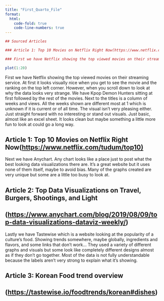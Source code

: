 ```yaml
---
title: "First_Quarto_File"
format:
  html:
    code-fold: true
    code-line-numbers: true
---
```


```r
## Sourced Articles

### Article 1: Top 10 Movies on Netflix Right Now(https://www.netflix.com/tudum/top10)

### First we have Netflix showing the top viewed movies on their streaming service. It looks visually nice when you get to see the movie and the ranking on the top left corner. It is clean, however, when you scroll down to look at why the data looks very strange. We have Kpop Demon Hunters sitting at first followed by the rest of the movies. Next to the titles is a column of weeks and views. All the weeks shown are different most at 1 which is unknown if it is current or of all time. The visual isn't very pleasing either. Just straight forward with no interesting or stand out visuals. Just basic, almost like an excel sheet. It looks clean but maybe something a little more fun to look at could go a long way.

plot(1:20)
```

First we have Netflix showing the top viewed movies on their streaming service. At first it looks visually nice when you get to see the movie and the ranking on the top left corner. However, when you scroll down to look at why the data looks very strange. We have Kpop Demon Hunters sitting at first followed by the rest of the movies. Next to the titles is a column of weeks and views. All the weeks shown are different most at 1 which is unknown if it is current or of all time. The visual isn't very pleasing either. Just straight forward with no interesting or stand out visuals. Just basic, almost like an excel sheet. It looks clean but maybe something a little more fun to look at could go a long way.

## Article 1: Top 10 Movies on Netflix Right Now(<https://www.netflix.com/tudum/top10)>

Next we have Anychart. Any chart looks like a place just to post what the best looking data visualizations there are. It's a great website but it uses none of them itself, maybe to avoid bias. Many of the graphs created are very unique but some are a little too busy to look at.

## Article 2: Top Data Visualizations on Travel, Burgers, Shootings, and Light

## (<https://www.anychart.com/blog/2019/08/09/top-data-visualizations-dataviz-weekly/>)

Lastly we have Tastewise which is a website looking at the popularity of a culture's food. Showing trends somewhere, maybe globally, ingredients and flavors, and some links that don't work… They used a variety of different graphs and visuals but some look like completely different designs almost as if they don't go together. Most of the data is not fully understandable because the labels aren't very strong to explain what it's showing.

## Article 3: Korean Food trend overview

## (<https://tastewise.io/foodtrends/korean#dishes>)

